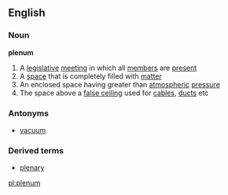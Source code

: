 ==English==
===Noun===
'''plenum'''
# A [[legislative]] [[meeting]] in which all [[member]]s are [[present]]
# A [[space]] that is completely filled with [[matter]]
# An enclosed space having greater than [[atmospheric]] [[pressure]]
# The space above a [[false ceiling]] used for [[cable]]s, [[duct]]s etc

===Antonyms===
*[[vacuum]]
===Derived terms===
*[[plenary]]

[[pl:plenum]]